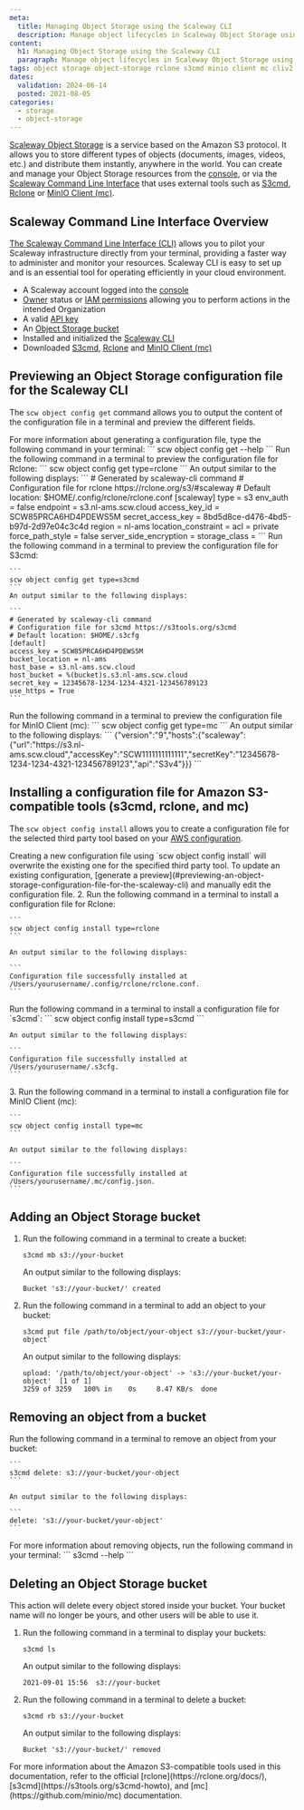 ```yaml
---
meta:
  title: Managing Object Storage using the Scaleway CLI
  description: Manage object lifecycles in Scaleway Object Storage using CLI v2 commands.
content:
  h1: Managing Object Storage using the Scaleway CLI
  paragraph: Manage object lifecycles in Scaleway Object Storage using CLI v2 commands.
tags: object storage object-storage rclone s3cmd minio client mc cliv2 cli scw
dates:
  validation: 2024-06-14
  posted: 2021-08-05
categories:
  - storage
  - object-storage
---
```


[Scaleway Object Storage](/storage/object/concepts/#object-storage) is a service based on the Amazon S3 protocol. It allows you to store different types of objects (documents, images, videos, etc.) and distribute them instantly, anywhere in the world. You can create and manage your Object Storage resources from the [console](https://console.scaleway.com/login), or via the [Scaleway Command Line Interface](/developer-tools/scaleway-cli/quickstart/) that uses external tools such as [S3cmd](https://github.com/s3tools/s3cmd), [Rclone](https://rclone.org/downloads/) or [MinIO Client (mc)](https://github.com/minio/mc).

## Scaleway Command Line Interface Overview

[The Scaleway Command Line Interface (CLI)](/developer-tools/scaleway-cli/quickstart/) allows you to pilot your Scaleway infrastructure directly from your terminal, providing a faster way to administer and monitor your resources. Scaleway CLI is easy to set up and is an essential tool for operating efficiently in your cloud environment. 

<Macro id="requirements" />

- A Scaleway account logged into the [console](https://console.scaleway.com)
- [Owner](/identity-and-access-management/iam/concepts/#owner) status or [IAM permissions](/identity-and-access-management/iam/concepts/#permission) allowing you to perform actions in the intended Organization
- A valid [API key](/identity-and-access-management/iam/how-to/create-api-keys/)
- An [Object Storage bucket](/storage/object/how-to/create-a-bucket/)
- Installed and initialized the [Scaleway CLI](/developer-tools/scaleway-cli/quickstart/)
- Downloaded [S3cmd](https://github.com/s3tools/s3cmd), [Rclone](https://rclone.org/downloads/) and [MinIO Client (mc)](https://github.com/minio/mc)

## Previewing an Object Storage configuration file for the Scaleway CLI

The `scw object config get` command allows you to output the content of the configuration file in a terminal and preview the different fields.

<Message type="note">
  For more information about generating a configuration file, type the following command in your terminal:
  ```
   scw object config get --help
  ```
</Message>

<Tabs>
<TabsTab label="Rclone">
Run the following command in a terminal to preview the configuration file for Rclone:
    ```
    scw object config get type=rclone
    ```
    An output similar to the following displays:
    ```
    # Generated by scaleway-cli command
    # Configuration file for rclone https://rclone.org/s3/#scaleway
    # Default location: $HOME/.config/rclone/rclone.conf
    [scaleway]
    type = s3
    env_auth = false
    endpoint = s3.nl-ams.scw.cloud
    access_key_id = SCW85PRCA6HD4PDEWS5M
    secret_access_key = 8bd5d8ce-d476-4bd5-b97d-2d97e04c3c4d
    region = nl-ams
    location_constraint =
    acl = private
    force_path_style = false
    server_side_encryption =
    storage_class =
    ```
</TabsTab>
<TabsTab label="S3cmd">
Run the following command in a terminal to preview the configuration file for S3cmd:

    ```
    scw object config get type=s3cmd
    ```
    An output similar to the following displays:

    ```
    # Generated by scaleway-cli command
    # Configuration file for s3cmd https://s3tools.org/s3cmd
    # Default location: $HOME/.s3cfg
    [default]
    access_key = SCW85PRCA6HD4PDEWS5M
    bucket_location = nl-ams
    host_base = s3.nl-ams.scw.cloud
    host_bucket = %(bucket)s.s3.nl-ams.scw.cloud
    secret_key = 12345678-1234-1234-4321-123456789123
    use_https = True
    ```
</TabsTab>
<TabsTab label="MinIO Client (mc)">
Run the following command in a terminal to preview the configuration file for MinIO Client (mc):
    ```
    scw object config get type=mc
    ```
    An output similar to the following displays:
    ```
    {"version":"9","hosts":{"scaleway":{"url":"https://s3.nl-ams.scw.cloud","accessKey":"SCW1111111111111","secretKey":"12345678-1234-1234-4321-123456789123","api":"S3v4"}}}
    ```
</TabsTab>
</Tabs>

## Installing a configuration file for Amazon S3-compatible tools (s3cmd, rclone, and mc)

The `scw object config install` allows you to create a configuration file for the selected third party tool based on your [AWS configuration](/storage/object/api-cli/object-storage-aws-cli/). 

<Message type="important">
Creating a new configuration file using `scw object config install` will overwrite the existing one for the specified third party tool. To update an existing configuration, [generate a preview](#previewing-an-object-storage-configuration-file-for-the-scaleway-cli) and manually edit the configuration file.
</Message>

<Tabs>
<TabsTab label="Rclone">
2. Run the following command in a terminal to install a configuration file for Rclone:
    
    ```
    scw object config install type=rclone
    ```

    An output similar to the following displays:

    ```
    Configuration file successfully installed at /Users/yourusername/.config/rclone/rclone.conf.
    ```
</TabsTab>
<TabsTab label="S3cmd">
Run the following command in a terminal to install a configuration file for `s3cmd`:
    ```
    scw object config install type=s3cmd
    ```

    An output similar to the following displays:

    ```
    Configuration file successfully installed at /Users/yourusername/.s3cfg.
    ```
</TabsTab>
<TabsTab label="MinIO Client (mc)">
3. Run the following command in a terminal to install a configuration file for MinIO Client (mc):

    ```
    scw object config install type=mc
    ```

    An output similar to the following displays:

    ```
    Configuration file successfully installed at /Users/yourusername/.mc/config.json.
    ```

## Adding an Object Storage bucket

1. Run the following command in a terminal to create a bucket:

    ```
    s3cmd mb s3://your-bucket
    ```

    An output similar to the following displays:

    ```
    Bucket 's3://your-bucket/' created
    ```

2. Run the following command in a terminal to add an object to your bucket:

    ```
    s3cmd put file /path/to/object/your-object s3://your-bucket/your-object`
    ```

    An output similar to the following displays:

    ```
    upload: '/path/to/object/your-object' -> 's3://your-bucket/your-object'  [1 of 1]
    3259 of 3259   100% in    0s     8.47 KB/s  done
    ```

## Removing an object from a bucket

Run the following command in a terminal to remove an object from your bucket:

    ```
    s3cmd delete: s3://your-bucket/your-object
    ```

    An output similar to the following displays:

    ```
    delete: 's3://your-bucket/your-object'
    ```

<Message type="note">
  For more information about removing objects, run the following command in your terminal:
  ```
  s3cmd --help
  ```
</Message>

## Deleting an Object Storage bucket

<Message type="important">
  This action will delete every object stored inside your bucket. Your bucket name will no longer be yours, and other users will be able to use it.
</Message>

1. Run the following command in a terminal to display your buckets:

    ```
    s3cmd ls
    ```

    An output similar to the following displays:

    ```
    2021-09-01 15:56  s3://your-bucket
    ```

2. Run the following command in a terminal to delete a bucket:

    `s3cmd rb s3://your-bucket`

    An output similar to the following displays:

    ```
    Bucket 's3://your-bucket/' removed
    ```

<Message type="tip">
  For more information about the Amazon S3-compatible tools used in this documentation, refer to the official [rclone](https://rclone.org/docs/), [s3cmd](https://s3tools.org/s3cmd-howto), and [mc](https://github.com/minio/mc) documentation.
</Message>


